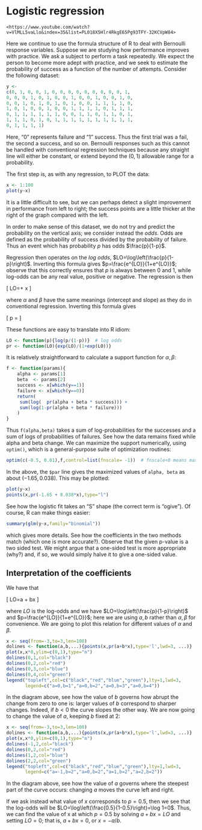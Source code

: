 # Logistic regression {#logistic}


```block2
<https://www.youtube.com/watch?v=VlMLL5vaLlo&index=35&list=PL018X5Hlr4RkgE65Pg93TFY-32KCVpW84>
```

Here we continue to use the formula structure of R to deal with
Bernoulli response variables.  Suppose we are studying how performance
improves with practice.  We ask a subject to perform a task
repeatedly.  We expect the person to become more adept with practice,
and we seek to estimate the probability of success as a function of
the number of attempts.  Consider the following dataset:

```r
y <- 
c(0, 1, 0, 0, 1, 0, 0, 0, 0, 0, 0, 0, 0, 0, 1, 
0, 0, 0, 1, 0, 1, 0, 0, 1, 0, 0, 1, 0, 0, 1, 0, 
0, 0, 1, 0, 1, 0, 1, 0, 1, 0, 0, 1, 1, 1, 1, 0, 
1, 0, 1, 0, 0, 1, 0, 0, 1, 1, 1, 1, 0, 1, 1, 1, 
0, 1, 1, 1, 1, 1, 1, 0, 0, 1, 1, 0, 1, 1, 0, 1, 
1, 1, 1, 0, 1, 0, 1, 1, 1, 1, 1, 1, 1, 1, 1, 1, 
0, 1, 1, 1, 1)
```

Here, "0" represents failure and "1" success. Thus the first trial was
a fail, the second a success, and so on.  Bernoulli responses such as
this cannot be handled with conventional regression techniques because
any straight line will either be constant, or extend beyond the
$(0,1)$ allowable range for a probability.

The first step is, as with any regression, to PLOT the data:

```r
x <- 1:100
plot(y~x)
```

It is a little difficult to see, but we can perhaps detect a slight
improvement in performance from left to right; the success points are
a little thicker at the right of the graph compared with the left.

In order to make sense of this dataset, we do not try and predict the
probability on the vertical axis; we consider instead the *odds*.
Odds are defined as the probability of success divided by the
probability of failure.  Thus an event which has probability $p$ has
odds $\frac{p}{1-p}$.

Regression then operates on the *log odds*,
$LO=\log\left(\frac{p}{1-p}\right)$.  Inverting this formula gives
$p=\frac{e^{LO}}{1+e^{LO}}$; observe that this correctly ensures that
$p$ is always between 0 and 1, while log-odds can be any real value,
positive or negative.  The regression is then

\[
LO=\alpha + \beta x
\]

where $\alpha$ and $\beta$ have the same meanings (intercept and
slope) as they do in conventional regression.  Inverting this formula
gives

\[
p = \frac{e^{\alpha + \beta x}}{1+e^{\alpha + \beta x}}
\]

These functions are easy to translate into R idiom:

```r
LO <- function(p){log(p/(1-p))}  # log odds
pr <- function(LO){exp(LO)/(1+exp(LO))}
```

It is relatively straightforward to calculate a support function
for $\alpha,\beta$:

```r
f <- function(params){
    alpha <- params[1]
    beta  <- params[2]
    success <- x[which(y==1)]
    failure <- x[which(y==0)]
    return(
     sum(log(  pr(alpha + beta * success))) +   
     sum(log(1-pr(alpha + beta * failure)))
    )
}
```

Thus ```f(alpha,beta)``` takes a sum of log-probabilities for the
successes and a sum of logs of probabilities of failures.  See how the
data remains fixed while alpha and beta change.  We can maximize the
support numerically, using ```optim()```, which is a general-purpose
suite of optimization routines:

```r
optim(c(-0.5, 0.01),f,control=list(fnscale= -1))  # fnscale<0 means maximize
```

In the above, the `$par` line gives the maximized values of
`alpha, beta` as about $(-1.65, 0.038)$.  This may be plotted:

```r
plot(y~x)
points(x,pr(-1.65 + 0.038*x),type="l")
```

See how the logistic fit takes an "S" shape (the correct term is
"ogive").  Of course, R can make things easier:

```r
summary(glm(y~x,family="binomial"))
```

which gives more details.  See how the coefficients in the two methods
match (which one is more accurate?).  Observe that the given p-value
is a two sided test.  We might argue that a one-sided test is more
appropriate (why?) and, if so, we would simply halve it to give a
one-sided value.

## Interpretation of the coefficients

We have that

\[
LO=a + bx
\]

where $LO$ is the log-odds and we have
$LO=\log\left(\frac{p}{1-p}\right)$ and $p=\frac{e^{LO}}{1+e^{LO}}$;
here we are using $a,b$ rather than $\alpha,\beta$ for convenience.
We are going to plot this relation for different values of $\alpha$
and $\beta$.

```r
x <- seq(from=-3,to=3,len=100)
dolines <- function(a,b,...){points(x,pr(a+b*x),type='l',lwd=3, ...)}
plot(x,x*0,ylim=c(0,1),type="n")
dolines(0,1,col="black")
dolines(0,2,col="red")
dolines(0,3,col="blue")
dolines(0,4,col="green")
legend("topleft",col=c("black","red","blue","green"),lty=1,lwd=3,
       legend=c("a=0,b=1","a=0,b=2","a=0,b=3","a=0,b=4"))
```

In the diagram above, see how the value of $b$ governs how abrupt the
change from zero to one is: larger values of $b$ correspond to sharper
changes.  Indeed, if $b<0$ the curve slopes the other way.  We are now
going to change the value of $a$, keeping $b$ fixed at 2:

```r
x <- seq(from=-3,to=3,len=100)
dolines <- function(a,b,...){points(x,pr(a+b*x),type='l',lwd=3, ...)}
plot(x,x*0,ylim=c(0,1),type="n")
dolines(-1,2,col="black")
dolines(0,2,col="red")
dolines(1,2,col="blue")
dolines(2,2,col="green")
legend("topleft",col=c("black","red","blue","green"),lty=1,lwd=3,
       legend=c("a=-1,b=2","a=0,b=2","a=1,b=2","a=2,b=2"))
```

In the diagram above, see how the value of $a$ governs where the
steepest part of the curve occurs: changing $a$ moves the curve left
and right.

If we ask instead what value of $x$ corresponds to $p=0.5$, then we
see that the log-odds will be
$LO=\log\left(\frac{0.5}{1-0.5}\right)=\log 1=0$.  Thus, we can find
the value of x at which $p=0.5$ by solving $a+bx=LO$ and setting
$LO=0$; that is, $a+bx=0$, or $x=-a/b$.
